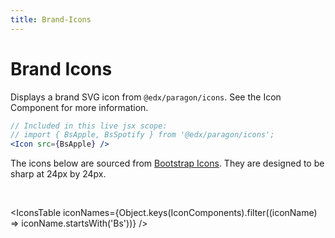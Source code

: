 ```yaml
---
title: Brand-Icons
---
```



# Brand Icons

Displays a brand SVG icon from `@edx/paragon/icons`. See the <Link to="/components/icon">Icon Component</Link> for more information.

```jsx live
// Included in this live jsx scope:
// import { BsApple, BsSpotify } from '@edx/paragon/icons';
<Icon src={BsApple} />
```

The icons below are sourced from <a href="https://icons.getbootstrap.com/">Bootstrap Icons</a>. They are designed to be sharp at 24px by 24px.

<br/>

<IconsTable iconNames={Object.keys(IconComponents).filter((iconName) => iconName.startsWith('Bs'))} />
